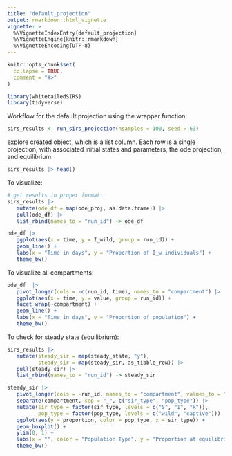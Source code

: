 ```yaml
---
title: "default_projection"
output: rmarkdown::html_vignette
vignette: >
  %\VignetteIndexEntry{default_projection}
  %\VignetteEngine{knitr::rmarkdown}
  %\VignetteEncoding{UTF-8}
---
```


```r
knitr::opts_chunk$set(
  collapse = TRUE,
  comment = "#>"
)
```

```r
library(whitetailedSIRS)
library(tidyverse)
```


Workflow for the default projection using the wrapper function:

```r
sirs_results <- run_sirs_projection(nsamples = 100, seed = 63)
```


explore created object, which is a list column. Each row is a single projection, with associated initial states and parameters, the ode projection, and equilibrium:

```r
sirs_results |> head()
```
To visualize: 

```r
# get results in proper format:
sirs_results |> 
   mutate(ode_df = map(ode_proj, as.data.frame)) |> 
   pull(ode_df) |> 
   list_rbind(names_to = "run_id") -> ode_df

ode_df |> 
   ggplot(aes(x = time, y = I_wild, group = run_id)) +
   geom_line() +
   labs(x = "Time in days", y = "Proportion of I_w individuals") +
   theme_bw()
```  

To visualize all compartments:   

```r

ode_df  |> 
   pivot_longer(cols = -c(run_id, time), names_to = "compartment") |>
   ggplot(aes(x = time, y = value, group = run_id)) +
   facet_wrap(~compartment) +
   geom_line() +
   labs(x = "Time in days", y = "Proportion of population") +
   theme_bw()
```
To check for steady state (equilibrium):

```r
sirs_results |>
   mutate(steady_sir = map(steady_state, "y"),
          steady_sir = map(steady_sir, as_tibble_row)) |> 
   pull(steady_sir) |> 
   list_rbind(names_to = "run_id") -> steady_sir

steady_sir |> 
   pivot_longer(cols = -run_id, names_to = "compartment", values_to = "proportion") |> 
   separate(compartment, sep = "_", c("sir_type", "pop_type")) |> 
   mutate(sir_type = factor(sir_type, levels = c("S", "I", "R")),
          pop_type = factor(pop_type, levels = c("wild", "captive"))) |> 
   ggplot(aes(y = proportion, color = pop_type, x = sir_type)) +
   geom_boxplot() +
   ylim(0, 1) +
   labs(x = "", color = "Population Type", y = "Proportion at equilibrium") +
   theme_bw()
```


